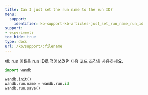 ---
title: Can I just set the run name to the run ID?
menu:
  support:
    identifier: ko-support-kb-articles-just_set_run_name_run_id
support:
- experiments
toc_hide: true
type: docs
url: /ko/support/:filename
---

예: run 이름을 run ID로 덮어쓰려면 다음 코드 조각을 사용하세요.

```python
import wandb

wandb.init()
wandb.run.name = wandb.run.id
wandb.run.save()
```
